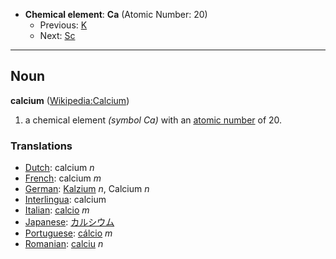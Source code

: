 *'''Chemical element''': '''Ca''' (Atomic Number: 20)
**Previous: [[Potassium|K]]
**Next: [[Scandium|Sc]]
----
== Noun ==
'''calcium''' ([[en:Calcium|Wikipedia:Calcium]])

# a chemical element ''(symbol Ca)'' with an [[atomic number]] of 20.

===Translations===
*[[Dutch]]: calcium ''n''
*[[French]]: calcium ''m''
*[[German]]: [[Kalzium]] ''n'', Calcium ''n''
*[[Interlingua]]: calcium
*[[Italian]]: [[calcio]] ''m''
*[[Japanese]]: [[カルシウム]]
*[[Portuguese]]: [[cálcio]] ''m''
*[[Romanian]]: [[calciu]] ''n''